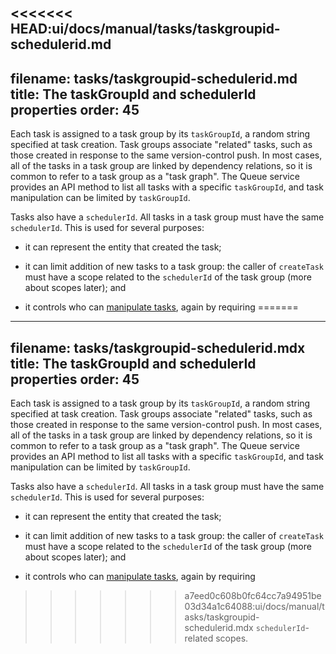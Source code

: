 <<<<<<< HEAD:ui/docs/manual/tasks/taskgroupid-schedulerid.md
---
filename: tasks/taskgroupid-schedulerid.md
title: The taskGroupId and schedulerId properties
order: 45
---

Each task is assigned to a task group by its `taskGroupId`, a random string
specified at task creation. Task groups associate "related" tasks, such as
those created in response to the same version-control push.  In most cases, all
of the tasks in a task group are linked by dependency relations, so it is
common to refer to a task group as a "task graph".  The Queue service provides
an API method to list all tasks with a specific `taskGroupId`, and task
manipulation can be limited by `taskGroupId`.

Tasks also have a `schedulerId`. All tasks in a task group must have the same
`schedulerId`. This is used for several purposes:

 * it can represent the entity that created the task;

 * it can limit addition of new tasks to a task group: the caller of
   `createTask` must have a scope related to the `schedulerId` of the task
   group (more about scopes later); and

 * it controls who can [manipulate tasks](manipulating), again by requiring
=======
---
filename: tasks/taskgroupid-schedulerid.mdx
title: The taskGroupId and schedulerId properties
order: 45
---

Each task is assigned to a task group by its `taskGroupId`, a random string
specified at task creation. Task groups associate "related" tasks, such as
those created in response to the same version-control push.  In most cases, all
of the tasks in a task group are linked by dependency relations, so it is
common to refer to a task group as a "task graph".  The Queue service provides
an API method to list all tasks with a specific `taskGroupId`, and task
manipulation can be limited by `taskGroupId`.

Tasks also have a `schedulerId`. All tasks in a task group must have the same
`schedulerId`. This is used for several purposes:

 * it can represent the entity that created the task;

 * it can limit addition of new tasks to a task group: the caller of
   `createTask` must have a scope related to the `schedulerId` of the task
   group (more about scopes later); and

 * it controls who can [manipulate tasks](manipulating), again by requiring
>>>>>>> a7eed0c608b0fc64cc7a94951be03d34a1c64088:ui/docs/manual/tasks/taskgroupid-schedulerid.mdx
   `schedulerId`-related scopes.